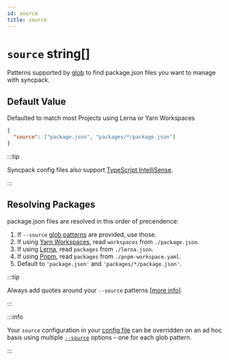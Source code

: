 ```yaml
---
id: source
title: source
---
```



# `source` string[]

<Pills optional />

Patterns supported by [glob](https://github.com/isaacs/node-glob) to find package.json files you
want to manage with syncpack.

## Default Value

Defaulted to match most Projects using Lerna or Yarn Workspaces

```json title=".syncpackrc"
{
  "source": ["package.json", "packages/*/package.json"]
}
```

:::tip

Syncpack config files also support
[TypeScript IntelliSense](https://jamiemason.github.io/syncpack/config-file#typescript-intellisense).

:::

## Resolving Packages

package.json files are resolved in this order of precendence:

1.  If `--source` [glob patterns](https://github.com/isaacs/node-glob#glob-primer) are provided, use
    those.
2.  If using [Yarn Workspaces](https://yarnpkg.com/lang/en/docs/workspaces/), read `workspaces` from
    `./package.json`.
3.  If using [Lerna](https://lerna.js.org/), read `packages` from `./lerna.json`.
4.  If using [Pnpm](https://pnpm.js.org/), read `packages` from `./pnpm-workspace.yaml`.
5.  Default to `'package.json'` and `'packages/*/package.json'`.

:::tip

Always add quotes around your `--source` patterns
[[more info](https://github.com/JamieMason/syncpack/issues/66#issuecomment-1146011769)].

:::

:::info

Your `source` configuration in your [config file](../config-file.mdx) can be overridden on an ad hoc
basis using multiple [`--source`](../option/source.mdx) options – one for each glob pattern.

:::
